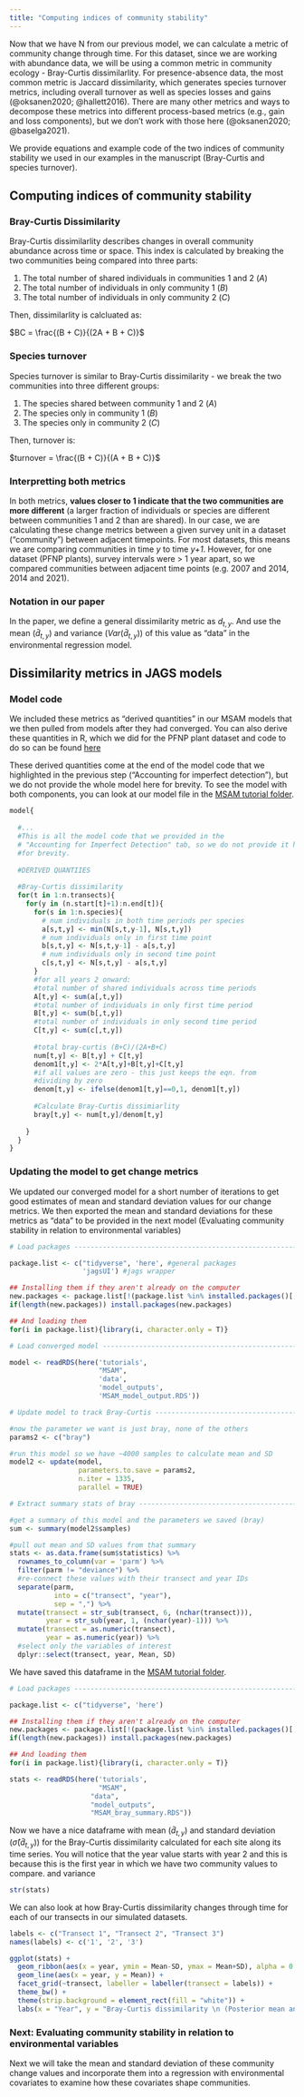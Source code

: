 ```yaml
---
title: "Computing indices of community stability"
---
```


Now that we have N from our previous model, we can calculate a metric of community change through time. For this dataset, since we are working with abundance data, we will be using a common metric in community ecology - Bray-Curtis dissimilarlity. For presence-absence data, the most common metric is Jaccard dissimilarity, which generates species turnover metrics, including overall turnover as well as species losses and gains (@oksanen2020; @hallett2016). There are many other metrics and ways to decompose these metrics into different process-based metrics (e.g., gain and loss components), but we don't work with those here (@oksanen2020; @baselga2021).

We provide equations and example code of the two indices of community stability we used in our examples in the manuscript (Bray-Curtis and species turnover).

## Computing indices of community stability

### Bray-Curtis Dissimilarity

Bray-Curtis dissimilarlity describes changes in overall community abundance across time or space. This index is calculated by breaking the two communities being compared into three parts:

1.  The total number of shared individuals in communities 1 and 2 (*A*)
2.  The total number of individuals in only community 1 (*B*)
3.  The total number of individuals in only community 2 (*C*)

Then, dissimilarlity is calcluated as:

$BC = \frac{(B + C)}{(2A + B + C)}$

### Species turnover

Species turnover is similar to Bray-Curtis dissimilarity - we break the two communities into three different groups:

1.  The species shared between community 1 and 2 (*A*)
2.  The species only in community 1 (*B*)
3.  The species only in community 2 (*C*)

Then, turnover is:

$turnover = \frac{(B + C)}{(A + B + C)}$

### Interpretting both metrics

In both metrics, **values closer to 1 indicate that the two communities are more different** (a larger fraction of individuals or species are different between communities 1 and 2 than are shared). In our case, we are calculating these change metrics between a given survey unit in a dataset ("community") between adjacent timepoints. For most datasets, this means we are comparing communities in time *y* to time *y+1*. However, for one dataset (PFNP plants), survey intervals were \> 1 year apart, so we compared communities between adjacent time points (e.g. 2007 and 2014, 2014 and 2021).

### Notation in our paper

In the paper, we define a general dissimilarity metric as $d_{t,y}$. And use the mean ($\bar{d}_{t,y}$) and variance ($Var(\bar{d}_{t,y})$) of this value as "data" in the environmental regression model.

## Dissimilarity metrics in JAGS models

### Model code

We included these metrics as "derived quantities" in our MSAM models that we then pulled from models after they had converged. You can also derive these quantities in R, which we did for the PFNP plant dataset and code to do so can be found [here](https://github.com/anamtk/long_term_community_stability/blob/main/04_nps_plants/monsoon/nps_MSAM/inputs_yrsite/MSAM_summaries.R)

These derived quantities come at the end of the model code that we highlighted in the previous step ("Accounting for imperfect detection"), but we do not provide the whole model here for brevity. To see the model with both components, you can look at our model file in the [MSAM tutorial folder](https://github.com/an-bui/community_detection_tutorial/tree/main/tutorials/MSAM).

```r
model{
  
  #...
  #This is all the model code that we provided in the 
  # "Accounting for Imperfect Detection" tab, so we do not provide it here, 
  #for brevity.
  
  #DERIVED QUANTIIES
  
  #Bray-Curtis dissimilarity
  for(t in 1:n.transects){
    for(y in (n.start[t]+1):n.end[t]){
      for(s in 1:n.species){
        # num individuals in both time periods per species
        a[s,t,y] <- min(N[s,t,y-1], N[s,t,y])
        # num individuals only in first time point
        b[s,t,y] <- N[s,t,y-1] - a[s,t,y]
        # num individuals only in second time point
        c[s,t,y] <- N[s,t,y] - a[s,t,y]
      }
      #for all years 2 onward:
      #total number of shared individuals across time periods
      A[t,y] <- sum(a[,t,y])
      #total number of individuals in only first time period
      B[t,y] <- sum(b[,t,y])
      #total number of individuals in only second time period
      C[t,y] <- sum(c[,t,y])
      
      #total bray-curtis (B+C)/(2A+B+C)
      num[t,y] <- B[t,y] + C[t,y]
      denom1[t,y] <- 2*A[t,y]+B[t,y]+C[t,y]
      #if all values are zero - this just keeps the eqn. from
      #dividing by zero
      denom[t,y] <- ifelse(denom1[t,y]==0,1, denom1[t,y])
      
      #Calculate Bray-Curtis dissimiarlity
      bray[t,y] <- num[t,y]/denom[t,y]
      
    }
  }
}
```

### Updating the model to get change metrics

We updated our converged model for a short number of iterations to get good estimates of mean and standard deviation values for our change metrics. We then exported the mean and standard deviations for these metrics as "data" to be provided in the next model (Evaluating community stability in relation to environmental variables)

```r

# Load packages -----------------------------------------------------------

package.list <- c("tidyverse", 'here', #general packages
                  'jagsUI') #jags wrapper

## Installing them if they aren't already on the computer
new.packages <- package.list[!(package.list %in% installed.packages()[,"Package"])]
if(length(new.packages)) install.packages(new.packages)

## And loading them
for(i in package.list){library(i, character.only = T)}

# Load converged model -----------------------------------------------------------

model <- readRDS(here('tutorials',
                      "MSAM",
                      'data',
                      'model_outputs',
                      'MSAM_model_output.RDS'))

# Update model to track Bray-Curtis ------------------------------------------------

#now the parameter we want is just bray, none of the others
params2 <- c("bray")

#run this model so we have ~4000 samples to calculate mean and SD
model2 <- update(model,
                 parameters.to.save = params2,
                 n.iter = 1335,
                 parallel = TRUE)

# Extract summary stats of bray ------------------------------------------------

#get a summary of this model and the parameters we saved (bray)
sum <- summary(model2$samples)

#pull out mean and SD values from that summary
stats <- as.data.frame(sum$statistics) %>%
  rownames_to_column(var = 'parm') %>%
  filter(parm != "deviance") %>%
  #re-connect these values with their transect and year IDs
  separate(parm, 
           into = c("transect", "year"),
           sep = ",") %>%
  mutate(transect = str_sub(transect, 6, (nchar(transect))),
         year = str_sub(year, 1, (nchar(year)-1))) %>%
  mutate(transect = as.numeric(transect),
         year = as.numeric(year)) %>%
  #select only the variables of interest
  dplyr::select(transect, year, Mean, SD)

```

We have saved this dataframe in the [MSAM tutorial folder](https://github.com/an-bui/community_detection_tutorial/tree/main/tutorials/MSAM/data/model_outputs).

```r
# Load packages -----------------------------------------------------------

package.list <- c("tidyverse", 'here')

## Installing them if they aren't already on the computer
new.packages <- package.list[!(package.list %in% installed.packages()[,"Package"])]
if(length(new.packages)) install.packages(new.packages)

## And loading them
for(i in package.list){library(i, character.only = T)}

stats <- readRDS(here('tutorials',
                      "MSAM",
                    "data",
                    "model_outputs",
                    "MSAM_bray_summary.RDS"))
```

Now we have a nice dataframe with mean ($\bar{d}_{t,y}$) and standard deviation ($\hat{\sigma}(\bar{d}_{t,y})$) for the Bray-Curtis dissimilarity calculated for each site along its time series. You will notice that the year value starts with year 2 and this is because this is the first year in which we have two community values to compare. and variance

```r
str(stats)
```

We can also look at how Bray-Curtis dissimilarity changes through time for each of our transects in our simulated datasets.

```r
labels <- c("Transect 1", "Transect 2", "Transect 3")
names(labels) <- c('1', '2', '3')

ggplot(stats) +
  geom_ribbon(aes(x = year, ymin = Mean-SD, ymax = Mean+SD), alpha = 0.6) +
  geom_line(aes(x = year, y = Mean)) +
  facet_grid(~transect, labeller = labeller(transect = labels)) +
  theme_bw() +
  theme(strip.background = element_rect(fill = "white")) +
  labs(x = "Year", y = "Bray-Curtis dissimilarity \n (Posterior mean and SD)")
```

### Next: Evaluating community stability in relation to environmental variables

Next we will take the mean and standard deviation of these community change values and incorporate them into a regression with environmental covariates to examine how these covariates shape communities.
